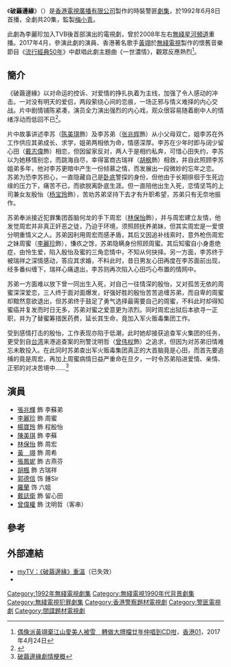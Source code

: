 {{無綫劇集 
| 中文劇名=破繭邊緣
| 英文劇名={{lang|en|Beyond Love}}
| 圖像=
| 製作年份=1991年
| 海外推出日期=1992年5月
| 翡翠台首播日期=1992年6月8日－7月3日
| 翡翠台首播時間= 逢星期一至五 19:35-20:35
| 監製=[[梅小青|梅小青]]
| 編導=
| 製作統籌=
| 助理編導=
| 編審=[[陳鈺萍|陳鈺萍]]
| 編劇=
| 集數=20
| 劇種=時裝警匪
| 製作公司=[[香港|香港]][[電視廣播有限公司|電視廣播有限公司]]
| 主演=[[張兆輝|張兆輝]]、[[李麗珍|李麗珍]]、[[楊寶玲|楊寶玲]]、<br>[[陳美琪|陳美琪]]、[[林保怡|林保怡]]、[[張鳳妮|張鳳妮]]
| 主題曲=一世濃情
| 作曲=[[馮鏡輝|馮鏡輝]]
| 填詞=[[潘偉源|潘偉源]]
| 主唱=[[黃翊_(香港)|黃　翊]]
| 插曲=流水飄
| 作曲3=[[陳光榮|陳光榮]]
| 填詞3=[[周耀輝|周耀輝]]
| 主唱3=[[林保怡|林保怡]]
}}
《'''破繭邊緣'''》（{{lang-en|'''Beyond Love'''}}）是[[香港|香港]][[電視廣播有限公司|電視廣播有限公司]]製作的時裝警匪[[劇集|劇集]]，於1992年6月8日首播，全劇共20集，監製[[梅小青|梅小青]]。

此劇為李麗珍加入TVB後首部演出的電視劇，曾於2008年左右[[TVB星河頻道|無綫星河頻道]]重播。2017年4月，參演此劇的演員、香港著名歌手[[黃翊_(香港)|黃翊]]於[[無綫電視|無綫電視]]製作的懷舊音樂節目《[[流行經典50年|流行經典50年]]》中獻唱此劇主題曲《一世濃情》，觀眾反應熱烈<ref>[https://www.hk01.com/%E9%9F%B3%E6%A8%82/86350/%E5%81%B6%E5%83%8F%E6%B4%BE%E9%BB%83%E7%BF%8A%E6%A3%84%E6%B1%9F%E5%B1%B1%E6%84%9B%E7%BE%8E%E4%BA%BA%E8%A2%AB%E9%9B%AA-%E8%BD%89%E5%81%9A%E5%A4%A7%E7%89%8C%E6%AA%94%E5%BB%BF%E5%B9%B4%E4%BB%B2%E5%94%B1%E5%88%B0CD%E5%92%81- 偶像派黃翊棄江山愛美人被雪　轉做大牌檔廿年仲唱到CD咁]，[[香港01|香港01]]，2017年4月24日</ref>。

==簡介==
《破繭邊緣》以对命运的控诉、对爱情的挣扎执着为主线，加强了令人感动的冲击。一对没有明天的爱侣，两段萦绕心间的恋痕，一场正邪与情义难择的内心交战。片中剧情铺陈紧凑，演员全力演出强烈的内心戏，观众很容易随着剧中人的情绪浮动而低回不已<ref>{{Cite web |url=https://movie.douban.com/subject/4935086/ |title=豆瓣網：破繭邊緣 |accessdate=2017-04-01 |archive-date=2017-04-02 |archive-url=https://web.archive.org/web/20170402084010/https://movie.douban.com/subject/4935086/ |dead-url=no }}</ref>。

片中故事讲述李苏（[[陈美琪|陈美琪]]飾）及李苏弟（[[张兆辉|张兆辉]]飾）从小父母双亡，姐李苏在外工作供应其弟成长、求学，姐弟两相依为命，情感深厚。李苏在少年时即与阔少留心田（[[戴志偉|戴志偉]]飾）相恋，但因留家反对，两人于是相约私奔，可惜心田失约，李苏以为她移情别恋，而跳海自尽，幸得富商古瑞祥（[[胡枫|胡枫]]飾）相救，并自此照顾李苏姐弟多年，他对李苏更暗中产生一份倾慕之情，而发展出一段微妙的忘年之恋。
苏弟为恐李苏担心，一直隐藏自己是[[卧底|卧底]]警探的身份，但他由于长期徘徊于生死边缘的压力下，痛苦不已，而欲脱离卧底生涯。但一直陪他出生入死，恋情坚笃的上司兼女友殷怡（[[杨宝玲|杨宝玲]]飾），苦劝苏弟坚持下去才有升职希望，苏弟只有无奈地振作。

苏弟奉派接近犯罪集团首脑何龙的手下周宏（[[林保怡|林保怡]]飾），并与周宏建立友情，他发觉周宏并非真正奸恶之徒，乃迫于环境，须照顾抚养弟妹，但其实周宏是一爱恨分明重情义之人。苏弟因利用周宏而感矛盾，其后又因追补线索时，意外枪伤周宏之妹周蜜（[[李麗珍|李麗珍]]飾），慊疚之馀，苏弟隐瞒身份照顾周蜜。其后知蜜自小身患绝症，由怜生爱，陷入殷怡及蜜的三角恋情中，不知从何抉择。另一方面，李苏终于被瑞祥之深情感动，答应其求婚，不料此时，昔日男友心田再度在李苏面前出现，经多番纠缠下，瑞祥心痛退出，李苏则再次陷入心田巧心布置的情网中。

苏弟一方面难以放下曾一同出生入死，对自己一往情深的殷怡，又对孤苦无依的周蜜深深爱恋，三人终于面对面爆发，好强好胜的殷怡苦苦追缠苏弟，而自卑的周蜜却黯然意欲退出，但苏弟终于鼓足了勇气选择最需要自己的周蜜，不料此时却得知蜜癌并复发而时日无多，苏弟对蜜之爱意更为浓烈。同时周宏出狱后本欲寻一正职，并为了替蜜筹措医药费，延长其生命，竟加入军火贩毒集团工作。

受到感情打击的殷怡，工作表现亦陷于低潮，此时她却接获追查军火集团的任务，更受到自[[台湾|台湾]]来港追查案的刑警沈明哲（[[曾伟权|曾伟权]]飾）之追求，但因为对苏弟旧情难忘未敢投入。在此同时苏弟查出军火贩毒集团真正的大首脑竟是心田，而首先要追捕的竟是周宏，再加上周蜜病情日益严重命在旦夕，一时令苏弟陷进爱情、亲情、正邪的对决苦境中……<ref>[http://baike.baidu.com/item/破茧边缘 破繭邊緣劇情梗概]</ref>

==演員==
*[[張兆輝|張兆輝]] 飾 李蘇弟
*[[李麗珍|李麗珍]] 飾 周蜜
*[[楊寶玲|楊寶玲]] 飾 程殷怡
*[[陳美琪|陳美琪]] 飾 李蘇
*[[林保怡|林保怡]] 飾 周宏
*[[黃翊_(香港)|黃　翊]] 飾 周希
*[[張鳳妮|張鳳妮]] 飾 古燕芬
*[[胡楓|胡楓]] 飾 古瑞祥
*[[郭德信|郭德信]] 饰 鍾Sir
*[[羅蘭_(香港)|羅蘭]] 饰 六姐
*[[戴誌衛|戴誌衛]] 飾 留心田
*[[曾偉權|曾偉權]] 飾 沈明哲（客串）

==參考==
{{Reflist}}

==外部連結==
* [https://web.archive.org/web/20170402084000/http://mytv.tvb.com/tc/cat_drama/beyondlove/0 myTV：《破繭邊緣》重溫]（已失效）
* {{douban}}
{{梅小青}}
[[Category:1992年無綫電視劇集|Category:1992年無綫電視劇集]]
[[Category:無綫電視1990年代背景劇集|Category:無綫電視1990年代背景劇集]]
[[Category:無綫電視犯罪劇集|Category:無綫電視犯罪劇集]]
[[Category:香港警察題材電視劇|Category:香港警察題材電視劇]]
[[Category:警匪電視劇|Category:警匪電視劇]]
[[Category:間諜題材電視劇|Category:間諜題材電視劇]]
